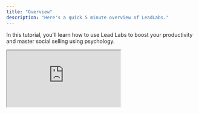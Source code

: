 ```yaml
---
title: "Overview"
description: "Here's a quick 5 minute overview of LeadLabs."
---
```


In this tutorial, you'll learn how to use Lead Labs to boost your productivity and master social selling using psychology.

<iframe src="https://uppish-peacock.clueso.site/embed/81ca4ba0-5a13-4481-b394-65317fa69e56" className="w-full aspect-video" />

**Step 1:** Start with One-Click Data Collection

Lead Labs allows you to collect data in a single click, saving you time and effort. When you visit a prospect's LinkedIn profile, Lead Labs fetches data from multiple sources.

![M1 Pn](/images/M1.png)

**Step 2:** Understand the Data

Lead Labs fetches data from over 40 different sources and organizes it into three categories: Prospect Insights, Personality Insights, and Account Insights. This makes it easy for you to read and understand the data.

![M2 Pn](/images/M2.png)

**Step 3:** Explore Prospect Insights

Prospect Insights provide a quick intro, emotional intelligence, preferences, likes, dislikes, topics, content activity, Icebreakers experience, and more.

![M3 Pn](/images/M3.png)

**Step 4:** Delve into Personality Insights

The Personality section gives you an idea of how to interact with the prospect based on psychology at every stage of the sales process.

![M4 Pn](/images/M4.png)

**Step 5:** Review Account Insights

Account Insights provide information about the prospect's current workplace, including a quick account overview, market and verticals, competitors, and more.

**Step 6:** Use Real-Time Hiring Signals

Lead Labs is the only tool that provides real-time hiring signals, which can be crucial for your outreach. After gathering all this information, reach out at the active time suggested by Lead Labs for the best chance of a quick reply.

**Step 7:** Utilize AI One-Click Workflows

AI one-click workflows help you become more productive. For example, you can send connection requests to your prospect.

**Step 8:** Create Custom Canvases

Create custom canvases based on your workflow. Click on **Create Canvas** and let Lead Labs Canvas Genie create the workflow for you.

**Step 9:** Choose the Model Perplexity

Choose the model perplexity for web search, Cloud for logical reasoning, and GPT for writing. You only need a single subscription to Lead Labs to do all your sales tasks.

**Step 10:** Run Canvases in a Click

Once you've created the canvases, run them in a click to become even more productive. For example, you can run a connection request canvas.

**Step 11:** Master Social Selling

Social selling involves leaving thoughtful comments on your prospects' posts. Lead Labs can help you do this in a click.

**Step 12:** Create Comments with Lead Labs

Run a prospect's profile and create a supportive comment in a click.

**Step 13:** Use Analysis to Create Video Scripts and Voice Notes

Use analysis to create video scripts and voice notes, ensuring you're among the top 1% of reps reaching out to the prospect.

**Step 14:** Build Authentic Relationships

Leverage Lead Labs to build authentic relationships with prospects at scale, all for the price of \$20.

If you have any questions, feel free to ask. We're here to help\!